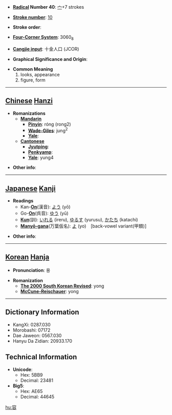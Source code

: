 * '''[[Wiktionary:Chinese radical index| Radical]] Number 40''': [[Wiktionary:Chinese radical index 宀|宀]]+7 strokes

* '''[[Wiktionary:Chinese total strokes index|Stroke number]]''': [[Wiktionary:Chinese total strokes index 10|10]]

* '''Stroke order''': 

* '''[[Wiktionary:Chinese four corner index|Four-Corner System]]''': 3060<sub>8</sub>

* '''[[Wiktionary:Chinese Cangjie index|Cangjie input]]''': 十金人口 (JCOR)

* '''Graphical Significance and Origin''': 

* '''Common Meaning'''
*#looks, appearance
*# figure, form


----

== [[Chinese]] [[Hanzi]] ==

* '''Romanizations'''
** '''[[Mandarin]]'''
*** '''[[Pinyin]]''': róng (rong2)
*** '''[[Wade-Giles]]''': jung<sup>2</sup>
*** '''[[Yale]]''': 
** '''[[Cantonese]]'''
*** '''[[Jyutping]]''':
*** '''[[Penkyamp]]''': 
*** '''[[Yale]]''': yung4

* '''Other info''': 

----

== [[Japanese]] [[Kanji]] ==

* '''Readings'''
** Kan-'''[[On]]'''(漢音): [[よう]] (yō)
** Go-'''[[On]]'''(呉音): [[ゆう]] (yū)
** '''[[Kun]]'''(訓): [[いれる]] (ireru), [[ゆるす]] (yurusu), [[かたち]] (katachi)
** '''[[Manyō-gana]]'''(万葉仮名): [[よ]] (yo)　[back-vowel variant(甲類)]

* '''Other info''':  

----

== [[Korean]] [[Hanja]] ==

* '''Pronunciation''': 용

* '''Romanization'''
** '''[[The 2000 South Korean Revised Romanization|The 2000 South Korean Revised]]''': yong
** '''[[McCune-Reischauer]]''': yong

----

== Dictionary Information ==

* KangXi: 0287.030
* Morobashi: 07172
* Dae Jaweon: 0567.030
* Hanyu Da Zidian: 20933.170

== Technical Information ==

* '''Unicode''':
** Hex: 5BB9
** Decimal: 23481
* '''Big5''':
** Hex: AE65
** Decimal: 44645

[[hu:容]]